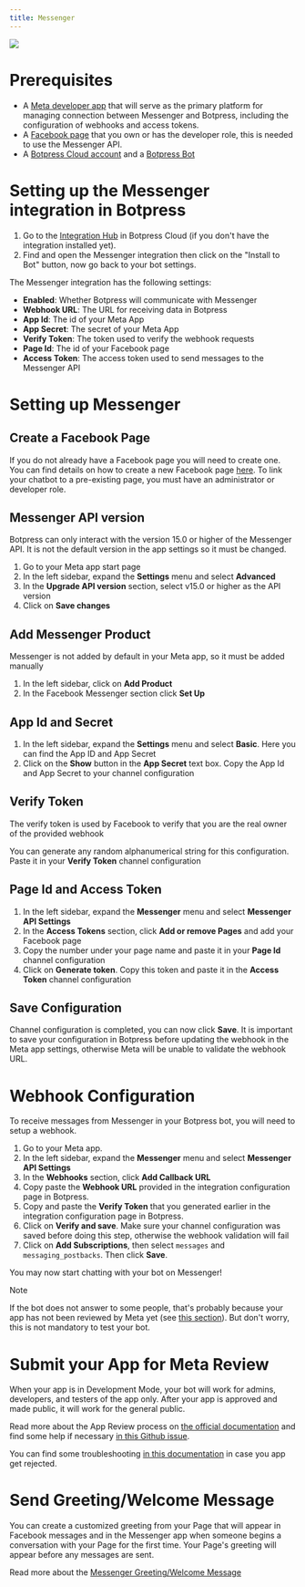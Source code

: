 ```yaml
---
title: Messenger
---
```



<Img src="./messenger.png" />

<br />

<Youtube url="https://www.youtube.com/embed/pOIrLMpZZqc?si=98JjAEk6hnSEiKZ2" />

# Prerequisites

* A [Meta developer app](https://developers.facebook.com/apps/create/) that will serve as the primary platform for managing connection between Messenger and Botpress, including the configuration of webhooks and access tokens.
* A [Facebook page](https://www.facebook.com/pages/create/) that you own or has the developer role, this is needed to use the Messenger API.
* A [Botpress Cloud account](https://sso.botpress.cloud) and a [Botpress Bot](https://botpress.com/docs/cloud/getting-started/create-and-publish-your-chatbot/)

# Setting up the Messenger integration in Botpress

1. Go to the [Integration Hub](https://app.botpress.cloud/hub) in Botpress Cloud (if you don't have the integration installed yet).
2. Find and open the Messenger integration then click on the "Install to Bot" button, now go back to your bot settings.

The Messenger integration has the following settings:

* **Enabled**: Whether Botpress will communicate with Messenger
* **Webhook URL**: The URL for receiving data in Botpress
* **App Id**: The id of your Meta App
* **App Secret**: The secret of your Meta App
* **Verify Token**: The token used to verify the webhook requests
* **Page Id**: The id of your Facebook page
* **Access Token**: The access token used to send messages to the Messenger API

# Setting up Messenger

## Create a Facebook Page

If you do not already have a Facebook page you will need to create one. You can find details on how to create a new Facebook page [here](https://www.facebook.com/pages/create/). To link your chatbot to a pre-existing page, you must have an administrator or developer role.

## Messenger API version

Botpress can only interact with the version 15.0 or higher of the Messenger API. It is not the default version in the app settings so it must be changed.

1. Go to your Meta app start page
2. In the left sidebar, expand the **Settings** menu and select **Advanced**
3. In the **Upgrade API version** section, select v15.0 or higher as the API version
4. Click on **Save changes**

## Add Messenger Product

Messenger is not added by default in your Meta app, so it must be added manually

1. In the left sidebar, click on **Add Product**
2. In the Facebook Messenger section click **Set Up**

## App Id and Secret

1. In the left sidebar, expand the **Settings** menu and select **Basic**. Here you can find the App ID and App Secret
2. Click on the **Show** button in the **App Secret** text box. Copy the App Id and App Secret to your channel configuration

## Verify Token

The verify token is used by Facebook to verify that you are the real owner of the provided webhook

You can generate any random alphanumerical string for this configuration. Paste it in your **Verify Token** channel configuration

## Page Id and Access Token

1. In the left sidebar, expand the **Messenger** menu and select **Messenger API Settings**
2. In the **Access Tokens** section, click **Add or remove Pages** and add your Facebook page
3. Copy the number under your page name and paste it in your **Page Id** channel configuration
4. Click on **Generate token**. Copy this token and paste it in the **Access Token** channel configuration

## Save Configuration

Channel configuration is completed, you can now click **Save**. It is important to save your configuration in Botpress before updating the webhook in the Meta app settings, otherwise Meta will be unable to validate the webhook URL.

# Webhook Configuration

To receive messages from Messenger in your Botpress bot, you will need to setup a webhook.

1. Go to your Meta app.
2. In the left sidebar, expand the **Messenger** menu and select **Messenger API Settings**
3. In the **Webhooks** section, click **Add Callback URL**
4. Copy paste the **Webhook URL** provided in the integration configuration page in Botpress.
5. Copy and paste the **Verify Token** that you generated earlier in the integration configuration page in Botpress.
6. Click on **Verify and save**. Make sure your channel configuration was saved before doing this step, otherwise the webhook validation will fail
7. Click on **Add Subscriptions**, then select `messages` and `messaging_postbacks`. Then click **Save**.

You may now start chatting with your bot on Messenger!

<Note>
Note

If the bot does not answer to some people, that's probably because your app has not been reviewed by Meta yet (see [this section](https://botpress.com/docs/instagram#submit-your-app-for-meta-review)). But don't worry, this is not mandatory to test your bot.
</Note>

# Submit your App for Meta Review

When your app is in Development Mode, your bot will work for admins, developers, and testers of the app only. After your app is approved and made public, it will work for the general public.

Read more about the App Review process on [the official documentation](https://developers.facebook.com/docs/app-review/submission-guide) and find some help if necessary [in this Github issue](https://github.com/microsoft/botframework-sdk/issues/1465).

You can find some troubleshooting [in this documentation](https://developers.facebook.com/docs/app-review/support/rejection-guides/messenger) in case you app get rejected.

# Send Greeting/Welcome Message

You can create a customized greeting from your Page that will appear in Facebook messages and in the Messenger app when someone begins a conversation with your Page for the first time. Your Page's greeting will appear before any messages are sent.

Read more about the [Messenger Greeting/Welcome Message](https://www.facebook.com/help/1698046970464236)

